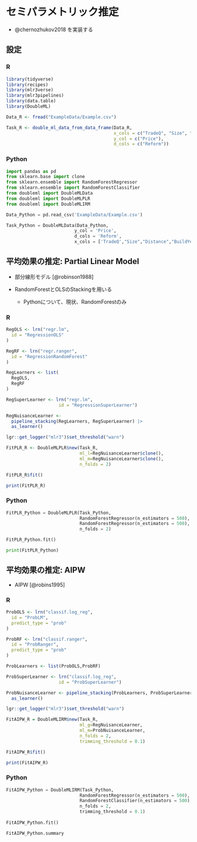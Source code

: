 # セミパラメトリック推定 {#sec-CausalMachine}

-   @chernozhukov2018 を実装する

## 設定

::: {.panel-tabset}

### R

```r
library(tidyverse)
library(recipes)
library(mlr3verse)
library(mlr3pipelines)
library(data.table)
library(DoubleML)

Data_R <- fread("ExampleData/Example.csv")

Task_R <- double_ml_data_from_data_frame(Data_R,
                                         x_cols = c("TradeQ", "Size", "BuildYear", "Distance"),
                                         y_col = c("Price"),
                                         d_cols = c("Reform"))
```

### Python

```python
import pandas as pd
from sklearn.base import clone
from sklearn.ensemble import RandomForestRegressor
from sklearn.ensemble import RandomForestClassifier
from doubleml import DoubleMLData
from doubleml import DoubleMLPLR
from doubleml import DoubleMLIRM

Data_Python = pd.read_csv('ExampleData/Example.csv')

Task_Python = DoubleMLData(Data_Python, 
                          y_col = 'Price',
                          d_cols = 'Reform',
                          x_cols = ['TradeQ',"Size","Distance","BuildYear"])
```


:::

## 平均効果の推定: Partial Linear Model

- 部分線形モデル [@robinson1988]

- RandomForestとOLSのStackingを用いる

    - Pythonについて、現状、RandomForestのみ

::: {.panel-tabset}

### R

```r
RegOLS <- lrn("regr.lm",
  id = "RegressionOLS"
)

RegRF <- lrn("regr.ranger",
  id = "RegressionRandomForest"
)

RegLearners <- list(
  RegOLS,
  RegRF
)

RegSuperLearner <- lrn("regr.lm",
                    id = "RegressionSuperLearner")

RegNuisanceLearner <- 
  pipeline_stacking(RegLearners, RegSuperLearner) |> 
  as_learner()

lgr::get_logger("mlr3")$set_threshold("warn")

FitPLR_R <- DoubleMLPLR$new(Task_R,
                            ml_l=RegNuisanceLearner$clone(), 
                            ml_m=RegNuisanceLearner$clone(),
                            n_folds = 2)

FitPLR_R$fit()

print(FitPLR_R)
```

### Python

```python
FitPLR_Python = DoubleMLPLR(Task_Python,
                            RandomForestRegressor(n_estimators = 500),
                            RandomForestRegressor(n_estimators = 500),
                            n_folds = 2)

FitPLR_Python.fit()

print(FitPLR_Python)
```

:::

## 平均効果の推定: AIPW

-   AIPW [@robins1995]

::: {.panel-tabset}

### R

```r
ProbOLS <- lrn("classif.log_reg",
  id = "ProbLM",
  predict_type = "prob"
)

ProbRF <- lrn("classif.ranger",
  id = "ProbRanger",
  predict_type = "prob"
)

ProbLearners <- list(ProbOLS,ProbRF)

ProbSuperLearner <- lrn("classif.log_reg",
                    id = "ProbSuperLearner")

ProbNuisanceLearner <- pipeline_stacking(ProbLearners, ProbSuperLearner) |> 
  as_learner()

lgr::get_logger("mlr3")$set_threshold("warn")

FitAIPW_R = DoubleMLIRM$new(Task_R,
                            ml_g=RegNuisanceLearner, 
                            ml_m=ProbNuisanceLearner,
                            n_folds = 2,
                            trimming_threshold = 0.1)

FitAIPW_R$fit()

print(FitAIPW_R)
```

### Python

```python
FitAIPW_Python = DoubleMLIRM(Task_Python,
                            RandomForestRegressor(n_estimators = 500),
                            RandomForestClassifier(n_estimators = 500),
                            n_folds = 2,
                            trimming_threshold = 0.1)
  
FitAIPW_Python.fit()

FitAIPW_Python.summary
```

:::
